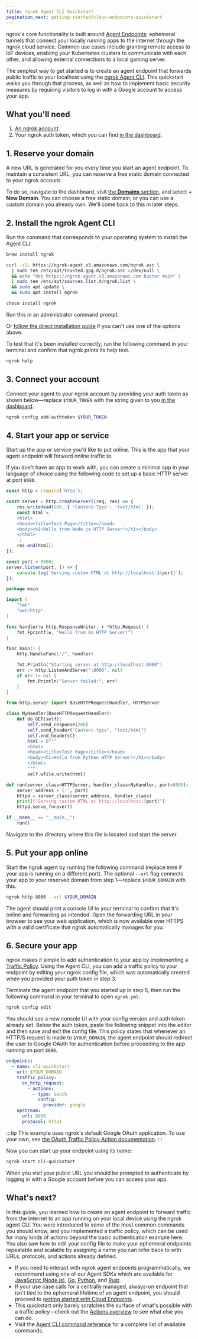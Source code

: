 ```yaml
---
title: ngrok Agent CLI Quickstart
pagination_next: getting-started/cloud-endpoints-quickstart
---
```



ngrok's core functionality is built around [Agent Endpoints](/universal-gateway/agent-endpoints/): ephemeral tunnels that connect your locally running apps to the internet through the ngrok cloud service.
Common use cases include granting remote access to IoT devices, enabling your Kubernetes clusters to communicate with each other, and allowing external connections to a local gaming server.

The simplest way to get started is to create an agent endpoint that forwards public traffic to your localhost using the [ngrok Agent CLI](/agent/).
This quickstart walks you through that process, as well as how to implement basic security measures by requiring visitors to log in with a Google account to access your app.

## What you'll need

1. [An ngrok account](https://dashboard.ngrok.com/signup).
1. Your ngrok auth token, which you can find [in the dashboard](https://dashboard.ngrok.com/get-started/your-authtoken).

## 1. Reserve your domain

A new URL is generated for you every time you start an agent endpoint.
To maintain a consistent URL, you can reserve a free static domain connected to your ngrok account.

To do so, navigate to the dashboard, visit [the **Domains** section](https://dashboard.ngrok.com/domains), and select **+ New Domain**.
You can choose a free static domain, or you can use a custom domain you already own.
We'll come back to this in later steps.

## 2. Install the ngrok Agent CLI

Run the command that corresponds to your operating system to install the Agent CLI:

<Tabs groupId="os" queryString="os">
<TabItem value="macos" label="Mac OS" default>

```bash
brew install ngrok
```

</TabItem>
<TabItem value="linux" label="Debian Linux">

```bash
curl -sSL https://ngrok-agent.s3.amazonaws.com/ngrok.asc \
  | sudo tee /etc/apt/trusted.gpg.d/ngrok.asc >/dev/null \
  && echo "deb https://ngrok-agent.s3.amazonaws.com buster main" \
  | sudo tee /etc/apt/sources.list.d/ngrok.list \
  && sudo apt update \
  && sudo apt install ngrok
```

</TabItem>
<TabItem value="windows" label="Windows">

```bash
choco install ngrok
```

Run this in an administrator command prompt.

</TabItem>
</Tabs>

Or [follow the direct installation guide](https://download.ngrok.com?tab=download) if you can't use one of the options above.

To test that it's been installed correctly, run the following command in your terminal and confirm that ngrok prints its help text.

```bash
ngrok help
```

## 3. Connect your account

Connect your agent to your ngrok account by providing your auth token as shown below—replace `$YOUR_TOKEN` with the string given to you [in the dashboard](https://dashboard.ngrok.com/get-started/your-authtoken).

```bash
ngrok config add-authtoken $YOUR_TOKEN
```

## 4. Start your app or service

Start up the app or service you'd like to put online.
This is the app that your agent endpoint will forward online traffic to.

If you don't have an app to work with, you can create a minimal app in your language of choice using the following code to set up a basic HTTP server at port `8080`.

<LangSwitcher>

```javascript title="service.js"
const http = require('http');

const server = http.createServer((req, res) => {
    res.writeHead(200, { 'Content-Type': 'text/html' });
    const html = `
    <html>
    <head><title>Test Page</title></head>
    <body><h1>Hello from Node.js HTTP Server!</h1></body>
    </html>
    `;
    res.end(html);
});

const port = 8080;
server.listen(port, () => {
    console.log(`Serving custom HTML at http://localhost:${port}`);
});
```

```go title="service.go"
package main

import (
	"fmt"
	"net/http"
)

func handler(w http.ResponseWriter, r *http.Request) {
	fmt.Fprintf(w, "Hello from Go HTTP Server!")
}

func main() {
	http.HandleFunc("/", handler)

	fmt.Println("Starting server at http://localhost:8080")
	err := http.ListenAndServe(":8080", nil)
	if err != nil {
		fmt.Println("Server failed:", err)
	}
}
```

```python title="service.py"
from http.server import BaseHTTPRequestHandler, HTTPServer

class MyHandler(BaseHTTPRequestHandler):
    def do_GET(self):
        self.send_response(200)
        self.send_header("Content-type", "text/html")
        self.end_headers()
        html = b"""
        <html>
        <head><title>Test Page</title></head>
        <body><h1>Hello from Python HTTP Server!</h1></body>
        </html>
        """
        self.wfile.write(html)

def run(server_class=HTTPServer, handler_class=MyHandler, port=8080):
    server_address = ('', port)
    httpd = server_class(server_address, handler_class)
    print(f"Serving custom HTML at http://localhost:{port}")
    httpd.serve_forever()

if __name__ == "__main__":
    run()
```

</LangSwitcher>

Navigate to the directory where this file is located and start the server.

## 5. Put your app online

Start the ngrok agent by running the following command (replace `8080` if your app is running on a different port).
The optional `--url` flag connects your app to your reserved domain from step 1—replace `$YOUR_DOMAIN` with this.

```bash
ngrok http 8080 --url $YOUR_DOMAIN
```

The agent should print a console UI to your terminal to confirm that it's online and forwarding as intended.
Open the forwarding URL in your browser to see your web application, which is now available over HTTPS with a valid certificate that ngrok automatically manages for you.

## 6. Secure your app

ngrok makes it simple to add authentication to your app by implementing a [Traffic Policy](/traffic-policy/).
Using the Agent CLI, you can add a traffic policy to your endpoint by editing your ngrok config file, which was automatically created when you provided your auth token in step 3.

Terminate the agent endpoint that you started up in step 5, then run the following command in your terminal to open `ngrok.yml`:

```bash
ngrok config edit
```

You should see a new console UI with your config version and auth token already set.
Below the auth token, paste the following snippet into the editor and then save and exit the config file.
This policy states that whenever an HTTP/S request is made to `$YOUR_DOMAIN`, the agent endpoint should redirect the user to Google OAuth for authentication before proceeding to the app running on port `8080`.

```yaml title="ngrok.yml"
endpoints:
  - name: cli-quickstart
    url: $YOUR_DOMAIN
    traffic_policy:
      on_http_request:
        - actions:
          - type: oauth
            config:
              provider: google
    upstream:
      url: 8080
      protocol: http1
```

:::tip
This example uses ngrok's default Google OAuth application.
To use your own, see [the OAuth Traffic Policy Action documentation](https://ngrok-docs-git-sg-doc-326-agent-endpoints-cli-f7e245-ngrok-dev.vercel.app/docs/traffic-policy/actions/oauth/#google-example).
:::

Now you can start up your endpoint using its name:

```bash
ngrok start cli-quickstart
```

When you visit your public URL you should be prompted to authenticate by logging in with a Google account before you can access your app.

## What's next?

In this guide, you learned how to create an agent endpoint to forward traffic from the internet to an app running on your local device using the ngrok agent CLI.
You were introduced to some of the most common commands you should know, and you implemented a traffic policy, which can be used for many kinds of actions beyond the basic authentication example here.
You also saw how to edit your config file to make your ephemeral endpoints repeatable and scalable by assigning a name you can refer back to with URLs, protocols, and actions already defined.

- If you need to interact with ngrok agent endpoints programmatically, we recommend using one of our Agent SDKs which are available for [JavaScript (Node.js)](/getting-started/javascript/), [Go](/getting-started/go/), [Python](/getting-started/python/), and [Rust](/getting-started/rust/).
- If your use case calls for a centrally managed, always-on endpoint that isn't tied to the ephemeral lifetime of an agent endpoint, you should proceed to [getting started with Cloud Endpoints](/getting-started/cloud-endpoints-quickstart/).
- This quickstart only barely scratches the surface of what's possible with a traffic policy—check out the [Actions overview](/traffic-policy/actions/) to see what else you can do.
- Visit the [Agent CLI command reference](/agent/cli/) for a complete list of available commands.


